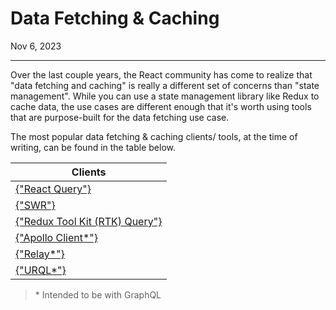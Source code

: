 
<Meta
  name="Notes/Data Fetching & Caching/Introduction"
  title="Notes/Data Fetching & Caching/Introduction"
/>

# Data Fetching & Caching

<time dateTime="2023-09-06">Nov 6, 2023</time>

<hr />

Over the last couple years, the React community has come to realize that "data fetching and caching" is really a different set of concerns than "state management".
While you can use a state management library like Redux to cache data,
the use cases are different enough that it's worth using tools that are purpose-built for the data fetching use case.

The most popular data fetching & caching clients/ tools, at the time of writing, can be found in the table below.

<table>
  <thead>
    <tr>
      <th>Clients</th>
    </tr>
  </thead>
  <tbody>
    <tr>
      <td>
        <a
          href="https://tanstack.com/query/v3/docs/react/overview"
          target="_blank"
          rel="noopener noreferrer"
        >
          {"React Query"}
        </a>
      </td>
    </tr>
    <tr>
      <td>
        <a
          href="https://swr.vercel.app/"
          target="_blank"
          rel="noopener noreferrer"
        >
          {"SWR"}
        </a>
      </td>
    </tr>
    <tr>
      <td>
        <a
          href="https://redux-toolkit.js.org/rtk-query/overview"
          target="_blank"
          rel="noopener noreferrer"
        >
          {"Redux Tool Kit (RTK) Query"}
        </a>
      </td>
    </tr>
    <tr>
      <td>
        <a
          href="https://www.apollographql.com/docs/react/"
          target="_blank"
          rel="noopener noreferrer"
        >
          {"Apollo Client*"}
        </a>
      </td>
    </tr>
    <tr>
      <td>
        <a href="https://relay.dev/" target="_blank" rel="noopener noreferrer">
          {"Relay*"}
        </a>
      </td>
    </tr>
    <tr>
      <td>
        <a
          href="https://formidable.com/open-source/urql/docs/"
          target="_blank"
          rel="noopener noreferrer"
        >
          {"URQL*"}
        </a>
      </td>
    </tr>
  </tbody>
</table>

> \* Intended to be with GraphQL
